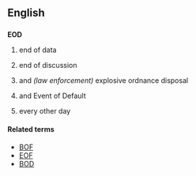 ==English==

==={{initialism}}===
'''EOD'''

# {{computing}} end of data
# {{internet slang}} end of discussion
# {{military}} and ''(law enforcement)'' explosive ordnance disposal
# {{finance}} and {{legal}} Event of Default
# {{medical}} every other day

====Related terms====
* [[BOF]]
* [[EOF]]
* [[BOD]]